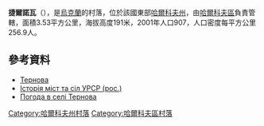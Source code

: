 {{coord|50|11|25|N|36|40|8|E|scale:100000_region:UA|display=title}}

'''捷爾諾瓦'''（{{lang-uk|Тернова}}），是[[烏克蘭|烏克蘭]]的村落，位於該國東部[[哈爾科夫州|哈爾科夫州]]，由[[哈爾科夫區|哈爾科夫區]]負責管轄，面積3.53平方公里，海拔高度191米，2001年人口907，人口密度每平方公里256.9人。

==參考資料==
* [http://w1.c1.rada.gov.ua/pls/z7502/A005?rdat1=14.09.2011&rf7571=34119 Тернова]{{dead link|date=2018年3月 |bot=InternetArchiveBot |fix-attempted=yes }}
* [https://web.archive.org/web/20110513111207/http://www.igsu.org.ua/Harkovskja.obl/Harxkovskij.rajon/Ternovaja.html Історія міст та сіл УРСР (рос.)]
* [http://weather.in.ua/ua/har'kovskaja/26033 Погода в селі Тернова] {{Wayback|url=http://weather.in.ua/ua/har%27kovskaja/26033 |date=20200930073333 }}

{{DEFAULTSORT:Тернова}}
[[Category:哈爾科夫州村落|Category:哈爾科夫州村落]]
[[Category:哈爾科夫區村落|Category:哈爾科夫區村落]]


{{Kharkiv-geo-stub}}